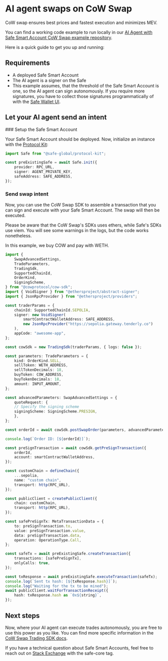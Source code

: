 
# AI agent swaps on CoW Swap

CoW swap ensures best prices and fastest execution and minimizes MEV.

You can find a working code example to run locally in our [AI Agent with Safe Smart Account CoW Swap example repository](https://github.com/5afe/safe-cowswap).

Here is a quick guide to get you up and running:

## Requirements

- A deployed Safe Smart Account
- The AI agent is a signer on the Safe
- This example assumes, that the threshold of the Safe Smart Account is one, so the AI agent can sign autonomously.
If you require more signatures, you have to collect those signatures programmatically of with the [Safe Wallet UI](https://app.safe.global/).

## Let your AI agent send an intent 

<Steps>
### Setup the Safe Smart Account 

Your Safe Smart Account should be deployed.
Now, initialize an instance with the [Protocol Kit](./../../reference-sdk-protocol-kit/overview.mdx):

```typescript
import Safe from "@safe-global/protocol-kit";

const preExistingSafe = await Safe.init({
    provider: RPC_URL,
    signer: AGENT_PRIVATE_KEY,
    safeAddress: SAFE_ADDRESS,
});
```

### Send swap intent

Now, you can use the CoW Swap SDK to assemble a transaction that you can sign and execute with your Safe Smart Account.
The swap will then be executed.

Please be aware that the CoW Swap's SDKs uses ethers, while Safe's SDKs use viem.
You will see some warnings in the logs, but the code works nonetheless.

In this example, we buy COW and pay with WETH.

```typescript
import {
    SwapAdvancedSettings,
    TradeParameters,
    TradingSdk,
    SupportedChainId,
    OrderKind,
    SigningScheme,
} from "@cowprotocol/cow-sdk";
import { VoidSigner } from "@ethersproject/abstract-signer";
import { JsonRpcProvider } from "@ethersproject/providers";

const traderParams = {
    chainId: SupportedChainId.SEPOLIA,
    signer: new VoidSigner(
        smartContractWalletAddress: SAFE_ADDRESS,
        new JsonRpcProvider("https://sepolia.gateway.tenderly.co")
    ),
    appCode: "awesome-app",
};

const cowSdk = new TradingSdk(traderParams, { logs: false });

const parameters: TradeParameters = {
    kind: OrderKind.SELL,
    sellToken: WETH_ADDRESS,
    sellTokenDecimals: 18,
    buyToken: COW_ADDRESS,
    buyTokenDecimals: 18,
    amount: INPUT_AMOUNT,
};

const advancedParameters: SwapAdvancedSettings = {
    quoteRequest: {
    // Specify the signing scheme
    signingScheme: SigningScheme.PRESIGN,
    },
};

const orderId = await cowSdk.postSwapOrder(parameters, advancedParameters);

console.log(`Order ID: [${orderId}]`);

const preSignTransaction = await cowSdk.getPreSignTransaction({
    orderId,
    account: smartContractWalletAddress,
});

const customChain = defineChain({
    ...sepolia,
    name: "custom chain",
    transport: http(RPC_URL),
});

const publicClient = createPublicClient({
    chain: customChain,
    transport: http(RPC_URL),
});

const safePreSignTx: MetaTransactionData = {
    to: preSignTransaction.to,
    value: preSignTransaction.value,
    data: preSignTransaction.data,
    operation: OperationType.Call,
};

const safeTx = await preExistingSafe.createTransaction({
    transactions: [safePreSignTx],
    onlyCalls: true,
});

const txResponse = await preExistingSafe.executeTransaction(safeTx);
console.log(`Sent tx hash: [${txResponse.hash}]`);
console.log("Waiting for the tx to be mined");
await publicClient.waitForTransactionReceipt({
    hash: txResponse.hash as `0x${string}`,
});
```

</Steps>

## Next steps

Now, where your AI agent can execute trades autonomously, you are free to use this power as you like.
You can find more specific information in the [CoW Swap Trading SDK docs](https://github.com/cowprotocol/cow-sdk/tree/main/src/trading#readme).

If you have a technical question about Safe Smart Accounts, feel free to reach out on [Stack Exchange](https://ethereum.stackexchange.com/questions/tagged/safe-core) with the safe-core tag.